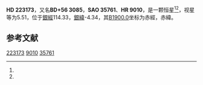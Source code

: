 {{Starbox begin
| name = HD 223173
}}
{{Starbox observe
| epoch = [[J2000.0|J2000.0]]
| constell = {{星座名待查}}<ref name=SIMBAD>{{cite web
 | url=http://simbad.u-strasbg.fr/simbad/sim-id?Ident=HR+9010
 | title=Pulsating variable Star
 | publisher=Centre de Données astronomiques de Strasbourg
 | work=SIMBAD
 | accessdate=2012-07-13
 | archive-date=2016-03-16
 | archive-url=https://web.archive.org/web/20160316211628/http://simbad.u-strasbg.fr/simbad/sim-id?Ident=HR+9010
 | dead-url=no
 }}</ref><ref name=DATA>{{cite web
 | url=http://vizier.u-strasbg.fr/viz-bin/VizieR-5?-out.add=.&-source=5050&-corr=PK=HR&-out.max=9999&HR=9010
 | title=VizieR Detailed Page
 | accessdate=2012-07-13
 | archive-date=2016-03-05
 | archive-url=https://web.archive.org/web/20160305050817/http://vizier.u-strasbg.fr/viz-bin/VizieR-5?-out.add=.&-source=5050&-corr=PK=HR&-out.max=9999&HR=9010
 | dead-url=no
 }}</ref>
| 星官 = 
| ra = {{RA|23|47|1.9}}<ref name=SIMBAD /><ref name=DATA />
| dec = {{DEC|+57|27|5}}<ref name=SIMBAD /><ref name=DATA />
| appmag_v = 5.51<ref name=SIMBAD /><ref name=DATA />
}}
{{Starbox character
| class = K3IIb<ref name=SIMBAD /><ref name=DATA />
| b-v = 1.65<ref name=SIMBAD /><ref name=DATA />
| u-b = 1.81<ref name=SIMBAD /><ref name=DATA />
| r-i = <ref name=SIMBAD /><ref name=DATA />
| variable = 
}}
{{Starbox astrometry
| radial_v = 1.81
| prop_mo_ra = -6
| parallax = 
| p_error = 
}}
{{Starbox catalog
| names =BD+56 3085，[[SAO星表|SAO]] 35761，[[HD星表|HD]] 223173，[[HR星表|HR]] 9010}}
{{Starbox reference |Simbad=HR+9010}}
{{Starbox end}}

'''HD 223173'''，又名'''BD+56 3085'''，'''SAO 35761'''、'''HR 9010'''，是一颗恒星<ref name=SIMBAD /><ref name=DATA />，视星等为5.51，位于[[銀道座標系|銀經]]114.33，[[銀道座標系|銀緯]]-4.34，其[[B1900.0|B1900.0]]坐标为赤經{{RA|23|42|8.4}}，赤緯{{DEC|+56|-4.34|46}}。

== 参考文献 ==
{{reflist}}

{{star-stub}}

[[Category:HD和HDE天體|223173]]
[[Category:HR天體|9010]]
[[Category:SAO天體|35761]]